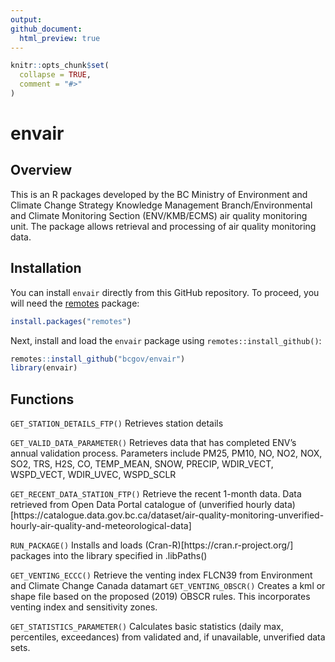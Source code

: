 ```yaml
---
output: 
github_document:
  html_preview: true
---
```


```r
knitr::opts_chunk$set(
  collapse = TRUE,
  comment = "#>"
)
```
# envair 

## Overview

This is an R packages developed by the BC Ministry of Environment and Climate Change Strategy  Knowledge Management Branch/Environmental and Climate Monitoring Section (ENV/KMB/ECMS) air quality monitoring unit. The package allows retrieval and processing of air quality monitoring data.

## Installation 

You can install `envair` directly from this GitHub repository. To proceed, you will need the [remotes](https://cran.r-project.org/package=remotes) package:

```r
install.packages("remotes")
```

Next, install and load the `envair` package using `remotes::install_github()`:

```r
remotes::install_github("bcgov/envair")
library(envair)
```

## Functions

`GET_STATION_DETAILS_FTP()`  Retrieves station details

`GET_VALID_DATA_PARAMETER()` Retrieves data that has completed ENV's annual validation process. Parameters include PM25, PM10, NO, NO2, NOX, SO2, TRS, H2S, CO, TEMP_MEAN, SNOW, PRECIP, WDIR_VECT, WSPD_VECT, WDIR_UVEC, WSPD_SCLR

`GET_RECENT_DATA_STATION_FTP()` Retrieve the recent 1-month data. Data retrieved from Open Data Portal catalogue of (unverified hourly data)[https://catalogue.data.gov.bc.ca/dataset/air-quality-monitoring-unverified-hourly-air-quality-and-meteorological-data]

`RUN_PACKAGE()` Installs and loads (Cran-R)[https://cran.r-project.org/] packages into the library specified in .libPaths()

`GET_VENTING_ECCC()` Retrieve the venting index FLCN39 from Environment and Climate Change Canada datamart
`GET_VENTING_OBSCR()` Creates a kml or shape file based on the proposed (2019) OBSCR rules. This incorporates venting index and sensitivity zones.

`GET_STATISTICS_PARAMETER()` Calculates basic statistics (daily max, percentiles, exceedances) from validated and, if unavailable, unverified data sets.

